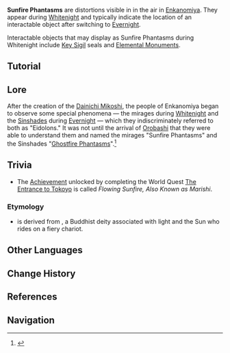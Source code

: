 {{Terminology Infobox
|image  = Sunfire Phantasms.png
|type   = Exploration
|region = Inazuma
|area   = Enkanomiya
}}
'''Sunfire Phantasms''' are distortions visible in in the air in [[Enkanomiya]]. They appear during [[Whitenight]] and typically indicate the location of an interactable object after switching to [[Evernight]].

Interactable objects that may display as Sunfire Phantasms during Whitenight include [[Key Sigil]] seals and [[Elemental Monument]]s.

==Tutorial==
{{Transclude|Tutorial/Of Sun and Moon}}

==Lore==
After the creation of the [[Dainichi Mikoshi]], the people of Enkanomiya began to observe some special phenomena &mdash; the mirages during [[Whitenight]] and the [[Sinshades]] during [[Evernight]] &mdash; which they indiscriminately referred to both as "Eidolons." It was not until the arrival of [[Orobashi]] that they were able to understand them and named the mirages "Sunfire Phantasms" and the Sinshades "[[Ghostfire Phantasms]]".<ref>{{Ref/Book|The Byakuyakoku Collection|5}}</ref>

==Trivia==
*The [[Achievement]] unlocked by completing the World Quest [[The Entrance to Tokoyo]] is called ''Flowing Sunfire, Also Known as Marishi''.

===Etymology===
*{{lang|''Marishi''|zh=摩利支}} is derived from {{w|Marici (Buddhism)|Marici}}, a Buddhist deity associated with light and the Sun who rides on a fiery chariot.

==Other Languages==
{{Other Languages
|en      = Sunfire Phantasm
|zhs     = 阳炎之幻
|zhs_rm  = Yángyán zhī Huàn
|zht     = 陽炎之幻
|zht_rm  = Yángyán zhī Huàn
|zh_tl   = Dazzling Sunlight Illusion
|ja      = 陽炎の幻
|ja_rm   = Kagerou no Maboroshi{{Assumed}}
|ja_tl   = Heat Haze Phantasm
|ko      = 양염의 환영
|ko_rm   = Yang'yeom-ui Hwanyeong
|ko_tl   = Phantasm of Heat Haze
|es      = Espectro solar
|es_tl   = Solar Ghost
|fr      = Illusion solaire
|fr_tl   = Solar Illusion
|ru      = Солнечный фантазм
|ru_tl   = Solar Phantasm
|th      = Sunfire Phantasm
|vi      = Ảo Ảnh Lửa Mặt Trời
|vi_tl   = 
|de      = Sonnenflammenillusion
|de_tl   = Sun Flame Illusion
|id      = Sunfire Phantasm
|pt      = Fantasmas do Fogo Solar
|pt_tl   = Ghosts of Solar Fire
|tr      = Güneş Alevi Tayfı
|tr_tl   = 
|it      = 
|it_tl   = 
}}

==Change History==
{{Change History|2.4}}

==References==
{{Reflist}}

==Navigation==
{{Exploration Navbox|Inazuma}}